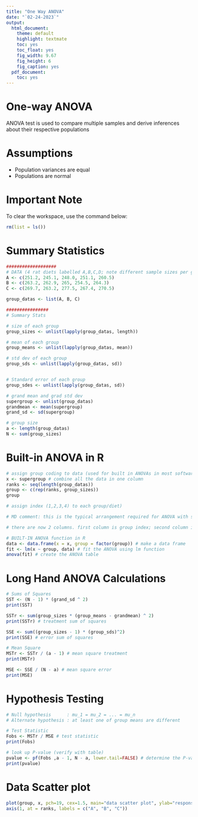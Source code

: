 ```yaml
---
title: "One Way ANOVA"
date: "`02-24-2023`"
output:
  html_document:
    theme: default
    highlight: textmate
    toc: yes
    toc_float: yes
    fig_width: 9.67
    fig_height: 6
    fig_caption: yes
  pdf_document:
    toc: yes
---
```


# One-way ANOVA
ANOVA test is used to compare multiple samples and derive inferences about their respective populations

# Assumptions
- Population variances are equal
- Populations are normal

# Important Note
To clear the workspace, use the command below:
```r
rm(list = ls())
```

# Summary Statistics

```r
###################
# DATA (4 rat diets labelled A,B,C,D; note different sample sizes per group)
A <- c(251.2, 245.1, 248.0, 251.1, 260.5)
B <- c(263.2, 262.9, 265, 254.5, 264.3)
C <- c(269.7, 263.2, 277.5, 267.4, 270.5)

group_datas <- list(A, B, C)

################
# Summary Stats

# size of each group
group_sizes <- unlist(lapply(group_datas, length))

# mean of each group
group_means <- unlist(lapply(group_datas, mean))

# std dev of each group
group_sds <- unlist(lapply(group_datas, sd))


# Standard error of each group
group_sdes <- unlist(lapply(group_datas, sd))

# grand mean and grad std dev
supergroup <- unlist(group_datas)
grandmean <- mean(supergroup)
grand_sd <- sd(supergroup)

# group size
a <- length(group_datas)
N <- sum(group_sizes)
```



# Built-in ANOVA in R

```r
# assign group coding to data (used for built in ANOVAs in most software)
x <- supergroup # combine all the data in one column
ranks <- seq(length(group_datas))
group <- c(rep(ranks, group_sizes))
group

# assign index (1,2,3,4) to each group/diet)

# MD comment: this is the typical arrangement required for ANOVA with statisitcal software

# there are now 2 columns. first column is group index; second column is the data

# BUILT-IN ANOVA function in R
data <- data.frame(x = x, group = factor(group)) # make a data frame
fit <- lm(x ~ group, data) # fit the ANOVA using lm function
anova(fit) # create the ANOVA table
```

# Long Hand ANOVA Calculations

```r
# Sums of Squares
SST <- (N - 1) * (grand_sd ^ 2)
print(SST)

SSTr <- sum(group_sizes * (group_means - grandmean) ^ 2)
print(SSTr) # treatment sum of squares

SSE <- sum((group_sizes - 1) * (group_sds)^2)
print(SSE) # error sum of squares

# Mean Square
MSTr <- SSTr / (a - 1) # mean square treatment
print(MSTr)

MSE <- SSE / (N - a) # mean square error
print(MSE)
```

# Hypothesis Testing
```r

# Null hypothesis      : mu_1 = mu_2 = ... = mu_n
# Alternate hypothesis : at least one of group means are different

# Test Statistic
Fobs <- MSTr / MSE # test statistic
print(Fobs)

# look up P-value (verify with table)
pvalue <- pf(Fobs ,a - 1, N - a, lower.tail=FALSE) # determine the P-value using F distribution
print(pvalue)
```

# Data Scatter plot
```r
plot(group, x, pch=19, cex=1.5, main="data scatter plot", ylab="response", xaxt='n')
axis(1, at = ranks, labels = c("A", "B", "C"))
```